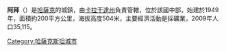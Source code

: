 {{Infobox settlement
|official_name = Abay
|native_name = Абай<br>Abaý
|image_skyline =
|image_flag =
|image_seal =
|pushpin_map = Kazakhstan
|subdivision_type = 国家
|subdivision_name       ={{KAZ}}
|subdivision_type1 = 区
|subdivision_name1 = [[卡拉干達州|卡拉干達州]]
|subdivision_type2 = 地区
|subdivision_name2 = Abay District
|established_title = 建立
|established_date = 1949
|established_title2 = 改名 定义为市
|established_date2 = 1961
|population_as_of = 2009
|population_footnotes =
|population_total =25550
|timezone = [[Almaty_Time|ALMT]]
|utc_offset = +6
|postal_code_type = [[Postal_code|Postal code]]
|postal_code = 100100-100130
|area_code = +7 331 31
}}

'''阿拜'''（{{lang-kz|Абай}}）是[[哈薩克|哈薩克]]的城鎮，由[[卡拉干達州|卡拉干達州]]負責管轄，位於該國中部，始建於1949年，面積約200平方公里，海拔高度504米，主要經濟活動是採礦業，2009年人口35,115。

{{Kazakhstan-geo-stub}}
{{DEFAULTSORT: Abay}}
[[Category:哈薩克斯坦城市|Category:哈薩克斯坦城市]]